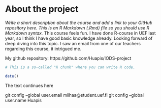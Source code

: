 
# About the project

*Write a short description about the course and add a link to your GitHub repository here. This is an R Markdown (.Rmd) file so you should use R Markdown syntax.*
This course feels fun. I have done R-course in UEF last year, so I think I have good basic knowledge already. Looking forward of deep diving into this topic. I saw an email from one of our teachers regarding this course, it intrigued me. 

My github repository: https://github.com/Huapis/IODS-project 

```r
# This is a so-called "R chunk" where you can write R code.

date()

```

The text continues here

git config --global user.email miihaa@student.uef.fi
git config --global user.name Huapis
